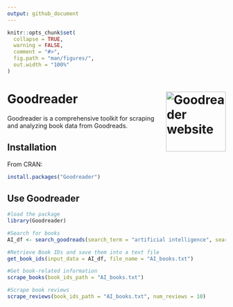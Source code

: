 ```yaml
---
output: github_document 
---
```


```r
knitr::opts_chunk$set(
  collapse = TRUE,
  warning = FALSE,
  comment = "#>",
  fig.path = "man/figures/",
  out.width = "100%"
)
```
# Goodreader <a href="https://github.com/chaoliu-cl/Goodreader"><img src="man/figures/Goodreader.png" alt="Goodreader website" align="right" height="138"/></a>

Goodreader is a comprehensive toolkit for scraping and analyzing book data from Goodreads. 

## Installation

From CRAN:
```r
install.packages("Goodreader") 
``` 

## Use Goodreader

```r
#load the package
library(Goodreader)

#Search for books
AI_df <- search_goodreads(search_term = "artificial intelligence", search_in = "title", num_books = 10, sort_by = "ratings")

#Retrieve Book IDs and save them into a text file
get_book_ids(input_data = AI_df, file_name = "AI_books.txt")

#Get book-related information
scrape_books(book_ids_path = "AI_books.txt")

#Scrape book reviews
scrape_reviews(book_ids_path = "AI_books.txt", num_reviews = 10)
```

